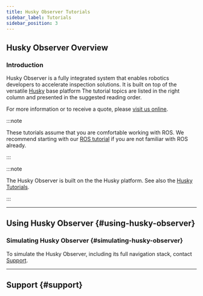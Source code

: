 ---
title: Husky Observer Tutorials
sidebar_label: Tutorials
sidebar_position: 3
---


<ComponentIntroductionHuskyObserver />

## Husky Observer Overview

### Introduction

Husky Observer is a fully integrated system that enables robotics developers to accelerate inspection solutions.
It is built on top of the versatile [Husky](../../../robots/outdoor_robots/husky/user_manual_husky.mdx) base platform
The tutorial topics are listed in the right column and presented in the suggested reading order.

For more information or to receive a quote, please [visit us online](http://clearpathrobotics.com/husky).

:::note

These tutorials assume that you are comfortable working with ROS. We recommend starting with our
[ROS tutorial](https://www.clearpathrobotics.com/assets/guides/noetic/ros/index.html) if you are not familiar with ROS already.

:::

:::note

The Husky Observer is built on the the Husky platform. See also the [Husky Tutorials](../../../robots/outdoor_robots/husky/tutorials_husky.mdx#husky-ros-packages).

:::

---

## Using Husky Observer {#using-husky-observer}

### Simulating Husky Observer {#simulating-husky-observer}

To simulate the Husky Observer, including its full navigation stack, contact [Support](#support).

---

## Support {#support}

<Support />
